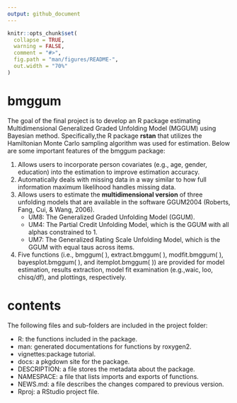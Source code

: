 ```yaml
---
output: github_document
---
```


<!-- README.md is generated from README.Rmd. Please edit that file -->

```r
knitr::opts_chunk$set(
  collapse = TRUE,
  warning = FALSE,
  comment = "#>",
  fig.path = "man/figures/README-",
  out.width = "70%"
)
```

# bmggum

<!-- badges: start -->
<!-- badges: end -->

The goal of the final project is to develop an R package estimating Multidimensional Generalized Graded Unfolding Model (MGGUM) using Bayesian method. Specifically,the R package **rstan** that utilizes the Hamiltonian Monte Carlo sampling algorithm was used for estimation. Below are some important features of the bmggum package:

1. Allows users to incorporate person covariates (e.g., age, gender, education) into the estimation to improve estimation accuracy.
2. Automatically deals with missing data in a way similar to how full information maximum likelihood handles missing data.
3. Allows users to estimate the **multidimensional version** of three unfolding models that are available in the software GGUM2004 (Roberts, Fang, Cui, & Wang, 2006).
    * UM8: The Generalized Graded Unfolding Model (GGUM).
    * UM4: The Partial Credit Unfolding Model, which is the GGUM with all alphas constrained to 1.
    * UM7: The Generalized Rating Scale Unfolding Model, which is the GGUM with equal taus across items.
4. Five functions (i.e., bmggum( ), extract.bmggum( ), modfit.bmggum( ), bayesplot.bmggum( ), and itemplot.bmggum( )) are provided for model estimation, results extraction, model fit examination (e.g.,waic, loo, chisq/df), and plottings, respectively.


# contents
The following files and sub-folders are included in the project folder:

*  R: the functions included in the package.
*  man: generated documentations for functions by roxygen2.
*  vignettes:package tutorial.
*  docs: a pkgdown site for the package.
*  DESCRIPTION: a file stores the metadata about the package.
*  NAMESPACE: a file that lists imports and exports of functions.
*  NEWS.md: a file describes the changes compared to previous version.
*  Rproj: a RStudio project file.
